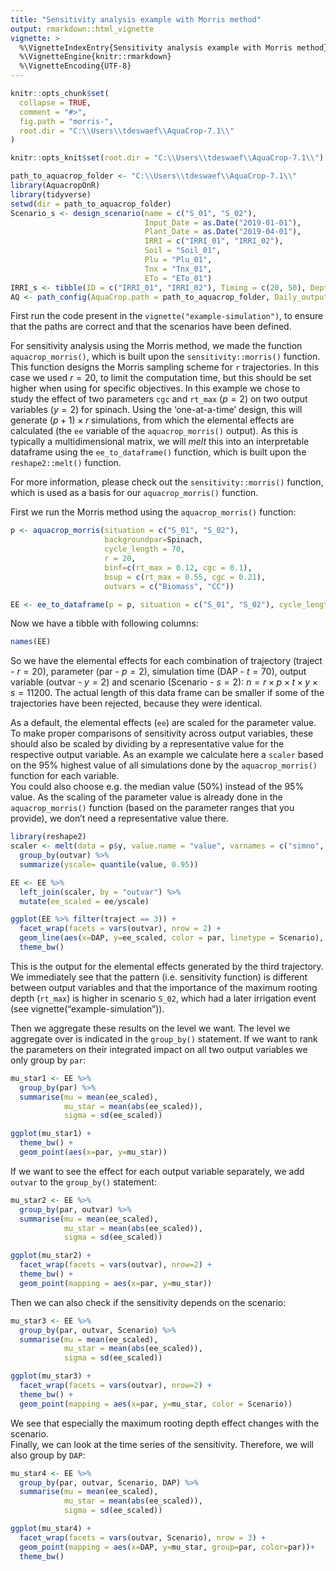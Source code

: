 ```yaml
---
title: "Sensitivity analysis example with Morris method"
output: rmarkdown::html_vignette
vignette: >
  %\VignetteIndexEntry{Sensitivity analysis example with Morris method}
  %\VignetteEngine{knitr::rmarkdown}
  %\VignetteEncoding{UTF-8}
---
```


```r
knitr::opts_chunk$set(
  collapse = TRUE,
  comment = "#>",
  fig.path = "morris-",
  root.dir = "C:\\Users\\tdeswaef\\AquaCrop-7.1\\"
)

knitr::opts_knit$set(root.dir = "C:\\Users\\tdeswaef\\AquaCrop-7.1\\")

```


```r
path_to_aquacrop_folder <- "C:\\Users\\tdeswaef\\AquaCrop-7.1\\"
library(AquacropOnR)
library(tidyverse)
setwd(dir = path_to_aquacrop_folder)
Scenario_s <- design_scenario(name = c("S_01", "S_02"),
                              Input_Date = as.Date("2019-01-01"),
                              Plant_Date = as.Date("2019-04-01"), 
                              IRRI = c("IRRI_01", "IRRI_02"),
                              Soil = "Soil_01", 
                              Plu = "Plu_01",
                              Tnx = "Tnx_01",
                              ETo = "ETo_01")
IRRI_s <- tibble(ID = c("IRRI_01", "IRRI_02"), Timing = c(20, 50), Depth = c(25,25), ECw = c( 0, 0))
AQ <- path_config(AquaCrop.path = path_to_aquacrop_folder, Daily_output = c(1,2))

```


First run the code present in the `vignette("example-simulation")`, to ensure that the paths are correct and that the scenarios have been defined.

For sensitivity analysis using the Morris method, we made the function `aquacrop_morris()`, which is built upon the `sensitivity::morris()` function. This function designs the Morris sampling scheme for `r` trajectories. In this case we used $r=20$, to limit the computation time, but this should be set higher when using for specific objectives. In this example we chose to study the effect of two parameters `cgc` and `rt_max` ($p =2$) on two output variables ($y = 2$) for spinach. Using the 'one-at-a-time' design, this will generate $(p+1) \times r$ simulations, from which the elemental effects are calculated (the `ee` variable of the `aquacrop_morris()` output). As this is typically a multidimensional matrix, we will *melt* this into an interpretable dataframe using the `ee_to_dataframe()` function, which is built upon the `reshape2::melt()` function.

For more information, please check out the `sensitivity::morris()` function, which is used as a basis for our `aquacrop_morris()` function.

First we run the Morris method using the `aquacrop_morris()` function: 

```r
p <- aquacrop_morris(situation = c("S_01", "S_02"),
                     backgroundpar=Spinach, 
                     cycle_length = 70, 
                     r = 20, 
                     binf=c(rt_max = 0.12, cgc = 0.1), 
                     bsup = c(rt_max = 0.55, cgc = 0.21), 
                     outvars = c("Biomass", "CC"))

EE <- ee_to_dataframe(p = p, situation = c("S_01", "S_02"), cycle_length = 70)

```

Now we have a tibble with following columns:

```r

names(EE)

```
So we have the elemental effects for each combination of trajectory (traject - $r = 20$), parameter (par - $p = 2$), simulation time (DAP - $t = 70$), output variable (outvar - $y = 2$) and scenario (Scenario - $s = 2$): $n = r \times p \times t \times y \times s = 11200$.
The actual length of this data frame can be smaller if some of the trajectories have been rejected, because they were identical.

As a default, the elemental effects (`ee`) are scaled for the parameter value. To make proper comparisons of sensitivity across output variables, these should also be scaled by dividing by a representative value for the respective output variable. As an example we calculate here a `scaler` based on the 95% highest value of all simulations done by the `aquacrop_morris()` function for each variable.  
You could also choose e.g. the median value (50%) instead of the 95% value. 
As the scaling of the parameter value is already done in the `aquacrop_morris()` function (based on the parameter ranges that you provide), we don’t need a representative value there.

```r
library(reshape2)
scaler <- melt(data = p$y, value.name = "value", varnames = c("simno", "DAP", "outvar")) %>% 
  group_by(outvar) %>%
  summarize(yscale= quantile(value, 0.95))

EE <- EE %>%
  left_join(scaler, by = "outvar") %>%
  mutate(ee_scaled = ee/yscale)

ggplot(EE %>% filter(traject == 3)) +
  facet_wrap(facets = vars(outvar), nrow = 2) +
  geom_line(aes(x=DAP, y=ee_scaled, color = par, linetype = Scenario), linewidth = 1) +
  theme_bw()

```

This is the output for the elemental effects generated by the third trajectory. We immediately see that the pattern (i.e. sensitivity function) is different between output variables and that the importance of the maximum rooting depth (`rt_max`) is higher in scenario `S_02`, which had a later irrigation event (see vignette("example-simulation")).


Then we aggregate these results on the level we want. The level we aggregate over is indicated in the `group_by()` statement. If we want to rank the parameters on their integrated impact on all two output variables we only group by `par`:

```r
mu_star1 <- EE %>%
  group_by(par) %>%
  summarise(mu = mean(ee_scaled),
            mu_star = mean(abs(ee_scaled)),
            sigma = sd(ee_scaled))

ggplot(mu_star1) +
  theme_bw() +
  geom_point(aes(x=par, y=mu_star))

```

If we want to see the effect for each output variable separately, we add `outvar` to the `group_by()` statement:

```r
mu_star2 <- EE %>%
  group_by(par, outvar) %>%
  summarise(mu = mean(ee_scaled),
            mu_star = mean(abs(ee_scaled)),
            sigma = sd(ee_scaled))

ggplot(mu_star2) +
  facet_wrap(facets = vars(outvar), nrow=2) +
  theme_bw() +
  geom_point(mapping = aes(x=par, y=mu_star))

```

Then we can also check if the sensitivity depends on the scenario:

```r
mu_star3 <- EE %>% 
  group_by(par, outvar, Scenario) %>%
  summarise(mu = mean(ee_scaled),
            mu_star = mean(abs(ee_scaled)),
            sigma = sd(ee_scaled))

ggplot(mu_star3) +
  facet_wrap(facets = vars(outvar), nrow=2) +
  theme_bw() +
  geom_point(mapping = aes(x=par, y=mu_star, color = Scenario))
```
We see that especially the maximum rooting depth effect changes with the scenario.  
Finally, we can look at the time series of the sensitivity. Therefore, we will also group by `DAP`:

```r
mu_star4 <- EE %>% 
  group_by(par, outvar, Scenario, DAP) %>%
  summarise(mu = mean(ee_scaled),
            mu_star = mean(abs(ee_scaled)),
            sigma = sd(ee_scaled))

ggplot(mu_star4) +
  facet_wrap(facets = vars(outvar, Scenario), nrow = 3) +
  geom_point(mapping = aes(x=DAP, y=mu_star, group=par, color=par))+
  theme_bw()
```

